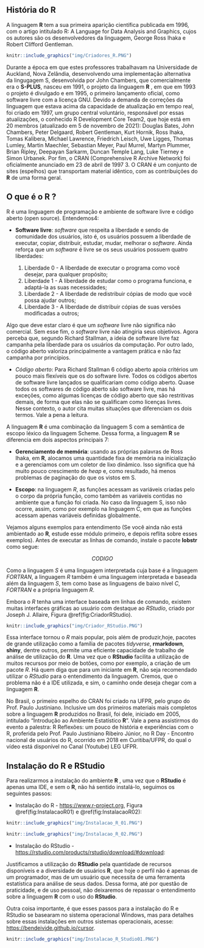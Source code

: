 <!-- # (PART) Programação em R (Nível Básico) {-} -->
## História do R
A linguagem **R** tem a sua primeira aparição científica publicada em 1996, com o artigo intitulado
R: A Language for Data Analysis and Graphics, cujos os autores são os desenvolvedores da linguagem,
George Ross Ihaka e Robert Clifford Gentleman.

```r
knitr::include_graphics("img/Criadores_R.PNG")
```

Durante a época em que estes professores trabalhavam na Universidade de Auckland, Nova Zelândia, desenvolvendo uma implementação alternativa da lingugagem S, desenvolvida por John Chambers, que comercialmente era o **S-PLUS**, nasceu em 1991, o projeto da linguagem **R** , em que em 1993 o projeto é divulgado e em 1995, o primeiro lançamento oficial, como software livre com
a licença GNU. Devido a demanda de correções da linguagem que estava acima da capacidade de
atualização em tempo real, foi criado em 1997, um grupo central voluntário, responsável por essas
atualizações, o conhecido R Development Core Team2, que hoje está em 20 membros (atualizado
em 5 de novembro de 2021): Douglas Bates, John Chambers, Peter Delgaard, Robert Gentleman,
Kurt Hornik, Ross Ihaka, Tomas Kalibera, Michael Lawrence, Friedrich Leisch, Uwe Ligges, Thomas
Lumley, Martin Maechler, Sebastian Meyer, Paul Murrel, Martyn Plummer, Brian Ripley, Deepayan
Sarkarm, Duncan Temple Lang, Luke Tierney e Simon Urbanek. Por fim, o CRAN (Comprehensive R Archive Network) foi oficialmente anunciado em 23 de abril de 1997 3. O CRAN é um conjunto de sites (espelhos) que transportam material idêntico, com
as contribuições do **R** de uma forma geral.

## O que é o R ?

R é uma linguagem de programação e ambiente de software livre e código aberto (open source). Entendemos4:

- **Software livre**: *software* que respeita a liberdade e sendo de comunidade dos usuários, isto é, os usuários possuem a liberdade de executar, copiar, distribuir, estudar, mudar, melhorar o *software*. Ainda reforça que um *software* é livre se os seus usuários possuem quatro liberdades:

    1. Liberdade 0 - A liberdade de executar o programa como você desejar, para qualquer propósito;
    2. Liberdade 1 - A liberdade de estudar como o programa funciona, e adaptá-la as suas necessidades;
    3. Liberdade 2 - A liberdade de redistribuir cópias de modo que você possa ajudar outros;
    4. Liberdade 3 - A liberdade de distribuir cópias de suas versões modificadas a outros;
  
Algo que deve estar claro é que um *software* livre não significa não comercial. Sem esse fim, o *software* livre não atingiria seus objetivos. Agora perceba que, segundo Richard Stallman, a ideia de software livre faz campanha pela liberdade para os usuários da computação. Por outro lado, o código aberto valoriza principalmente a vantagem prática e não faz campanha por princípios.

- *Código aberto*: Para Richard Stallman 6 código aberto apoia critérios um pouco mais flexíveis que os do software livre. Todos os códigos abertos de software livre lançados se qualificariam como código aberto. Quase todos os softwares de código aberto são software livre, mas há exceções, como algumas licenças de código aberto que são restritivas demais, de forma que elas não se qualificam como licenças livres. Nesse contexto, o autor cita muitas situações que diferenciam os dois termos. Vale a pena a leitura.

A linguagem **R** é uma combinação da linguagem S com a semântica de escopo léxico da linguagem Scheme. Dessa forma, a linguagem **R** se diferencia em dois aspectos principais 7:

- **Gerenciamento de memória**: usando as próprias palavras de Ross Ihaka, em **R**, alocamos uma quantidade fixa de memória na inicialização e a gerenciamos com um coletor de lixo dinâmico. Isso significa que há muito pouco crescimento de *heap* e, como resultado, há menos problemas de paginação do que os vistos em S.


- **Escopo**: na linguagem *R*, as funções acessam as variáveis criadas pelo o corpo da própria função, como também as variáveis contidas no ambiente que a função foi criada. No caso da linguagem S, isso não ocorre, assim, como por exemplo na linguagem C, em que as funções acessam apenas variáveis definidas globalmente.


Vejamos alguns exemplos para entendimento (Se você ainda não está ambientado ao **R**, estude esse módulo primeiro, e depois reflita sobre esses exemplos). Antes de executar as linhas de comando, instale o pacote **lobstr** como segue:

$$CODIGO$$



Como a linguagem *S* é uma linguagem interpretada cuja base é a linguagem *FORTRAN*, a linguagem *R* também é uma linguagem interpretada e baseada além da linguagem *S*, tem como base as linguagens de baixo nível *C*, *FORTRAN* e a própria linguagem *R*.

Embora o *R* tenha uma interface baseada em linhas de comando, existem muitas interfaces gráficas ao usuário com destaque ao *RStudio*, criado por Joseph J. Allaire, Figura \@ref(fig:CriadorRStudio).

```r
knitr::include_graphics("img/Criador_RStudio.PNG")

```


Essa interface tornou o *R* mais popular, pois além de produzir,hoje, pacotes de grande utilização como a família de pacotes *tidyverse*, **rmarkdown**, **shiny**, dentre outros, permite uma eficiente capacidade de trabalho de análise de utilização do **R**. Uma vez que o **RStudio** facilita a utilização de muitos recursos por meio de botões, como por exemplo, a criação de um pacote *R*. Há quem diga que para um iniciante em **R**, não seja recomendado utilizar o *RStudio* para o entendimento da linguagem. Cremos, que o problema não é a IDE utilizada, e sim, o caminho onde deseja chegar com a linguagem **R**.

No Brasil, o primeiro espelho do CRAN foi criado na UFPR, pelo grupo do Prof. Paulo Justiniano. Inclusive um dos primeiros materiais mais completos sobre a linguagem **R** produzidos no Brasil, foi dele, iniciado em 2005, intitulado "Introdução ao Ambiente Estatístico **R**". Vale a pena assistirmos do evento a palestra: R Reflexões: um pouco de história e experiências com o R, proferida pelo Prof. Paulo Justiniano Ribeiro Júnior, no R Day - Encontro nacional de usuários do R, ocorrido em 2018 em Curitiba/UFPR, do qual o vídeo está disponível no Canal (Youtube) LEG UFPR.



## Instalação do R e RStudio 

Para realizarmos a instalação do ambiente **R** , uma vez que o **RStudio** é apenas uma IDE, e sem o **R**, não há sentido instalá-lo, seguimos os seguintes passos:

- Instalação do R - <https://www.r-project.org>, Figura \@ref(fig:InstalacaoR01) e \@ref(fig:InstalacaoR02):


```r
knitr::include_graphics("img/Instalacao_R_01.PNG")
```

<!-- IMAGEM 02 -->
```r
knitr::include_graphics("img/Instalacao_R_02.PNG")
```

- Instalação do RStudio - <https://rstudio.com/products/rstudio/download/#download>:


Justificamos a utilização do **RStudio** pela quantidade de recursos disponíveis e a diversidade de usuários **R**, que hoje o perfil não é apenas de um programador, mas de um usuário que necessita de uma ferramenta estatística para análise de seus dados. Dessa forma, até por questão de praticidade, e de uso pessoal, não deixaremos de repassar o entendimento sobre a linguagem **R** com o uso do **RStudio**.

Outra coisa importante, é que esses passos para a instalação do R e RStudio se basearam no sistema operacional Windows, mas para detalhes sobre essas instalações em outros sistemas operacionais, acesse: 
<https://bendeivide.github.io/cursor>.


```r
knitr::include_graphics("img/Instalacao_R_Studio01.PNG")
```






























